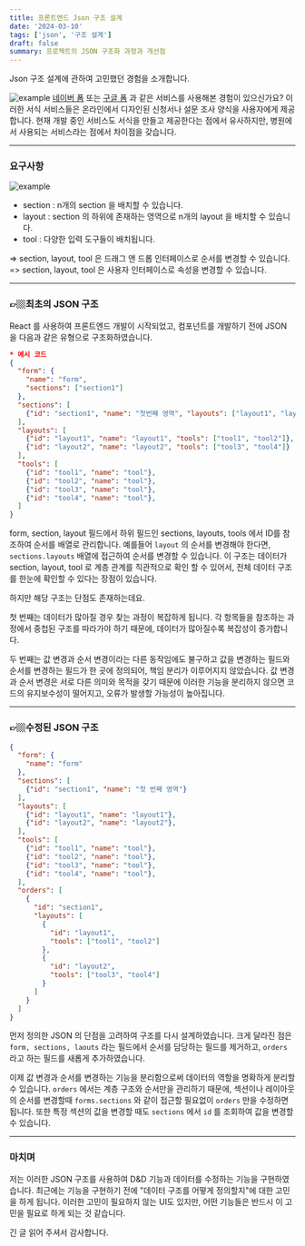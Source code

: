 ```yaml
---
title: 프론트엔드 Json 구조 설계
date: '2024-03-10'
tags: ['json', '구조 설계']
draft: false
summary: 프로젝트의 JSON 구조화 과정과 개선점
---
```


Json 구조 설계에 관하여 고민했던 경험을 소개합니다.
>

![example](/static/images/blog/json-structure/img.png)
[네이버 폼](https://form.naver.com/) 또는 [구글 폼](https://docs.google.com/forms/u/0/?ec=asw-forms-hero-goto&tgif=d) 과 같은
서비스를 사용해본 경험이 있으신가요?
이러한 서식 서비스들은 온라인에서 디자인된 신청서나 설문 조사 양식을 사용자에게 제공합니다.
현재 개발 중인 서비스도 서식을 만들고 제공한다는 점에서 유사하지만, 병원에서 사용되는 서비스라는 점에서 차이점을 갖습니다.
>
---
### 요구사항
>

![example](/static/images/blog/json-structure/section.png)

* section : n개의 section 을 배치할 수 있습니다.
* layout : section 의 하위에 존재하는 영역으로 n개의 layout 을 배치할 수 있습니다.
* tool : 다양한 입력 도구들이 배치됩니다.
>
=> section, layout, tool 은 드래그 앤 드롭 인터페이스로 순서를 변경할 수 있습니다.
=> section, layout, tool 은 사용자 인터페이스로 속성을 변경할 수 있습니다.

---

### 👉🏼최초의 JSON 구조
React 를 사용하여 프론트엔드 개발이 시작되었고, 컴포넌트를 개발하기 전에
JSON 을 다음과 같은 유형으로 구조화하였습니다.
>


```json
* 예시 코드
{
  "form": {
    "name": "form",
    "sections": ["section1"]
  },
  "sections": [
    {"id": "section1", "name": "첫번째 영역", "layouts": ["layout1", "layout2"]}
  ],
  "layouts": [
    {"id": "layout1", "name": "layout1", "tools": ["tool1", "tool2"]},
    {"id": "layout2", "name": "layout2", "tools": ["tool3", "tool4"]}
  ],
  "tools": [
    {"id": "tool1", "name": "tool"},
    {"id": "tool2", "name": "tool"},
    {"id": "tool3", "name": "tool"},
    {"id": "tool4", "name": "tool"},
  ]
}
```
form, section, layout 필드에서 하위 필드인 sections, layouts, tools 에서 ID를 참조하여 순서를 배열로 관리합니다.
예를들어 ```layout``` 의 순서를 변경해야 한다면, ```sections.layouts``` 배열에 접근하여 순서를 변경할 수 있습니다.
이 구조는 데이터가 section, layout, tool 로 계층 관계를 직관적으로 확인 할 수 있어서,
전체 데이터 구조를 한눈에 확인할 수 있다는 장점이 있습니다.

하지만 해당 구조는 단점도 존재하는데요.

첫 번째는 데이터가 많아질 경우 찾는 과정이 복잡하게 됩니다. 각 항목들을 참조하는 과정에서 중첩된 구조를
따라가야 하기 때문에, 데이터가 많아질수록 복잡성이 증가합니다.

두 번째는 값 변경과 순서 변경이라는 다른 동작임에도 불구하고 값을 변경하는 필드와 순서를 변경하는 필드가
한 곳에 정의되어, 책임 분리가 이루어지지 않았습니다. 값 변경과 순서 변경은 서로 다른 의미와 목적을 갖기 때문에
이러한 기능을 분리하지 않으면 코드의 유지보수성이 떨어지고, 오류가 발생할 가능성이 높아집니다.

---

### 👉🏼수정된 JSON 구조

```json
{
  "form": {
    "name": "form"
  },
  "sections": [
    {"id": "section1", "name": "첫 번째 영역"}
  ],
  "layouts": [
    {"id": "layout1", "name": "layout1"},
    {"id": "layout2", "name": "layout2"},
  ],
  "tools": [
    {"id": "tool1", "name": "tool"},
    {"id": "tool2", "name": "tool"},
    {"id": "tool3", "name": "tool"},
    {"id": "tool4", "name": "tool"},
  ],
  "orders": [
    {
      "id": "section1",
      "layouts": [
        {
          "id": "layout1",
          "tools": ["tool1", "tool2"]
        },
        {
          "id": "layout2",
          "tools": ["tool3", "tool4"]
        }
      ]
    }
  ]
}
```

먼저 정의한 JSON 의 단점을 고려하여 구조를 다시 설계하였습니다.
크게 달라진 점은 ```form, sections, laouts``` 라는 필드에서 순서를 담당하는 필드를 제거하고,
```orders``` 라고 하는 필드를 새롭게 추가하였습니다.

이제 값 변경과 순서를 변경하는 기능을 분리함으로써 데이터의 역할을 명확하게 분리할 수 있습니다.
```orders``` 에서는 계층 구조와 순서만을 관리하기 때문에, 섹션이나 레이아웃의 순서를 변경할때
```forms.sections``` 와 같이 접근할 필요없이 ```orders``` 만을 수정하면 됩니다.
또한 특정 섹션의 값을 변경할 때도 ```sections``` 에서 ```id``` 를 조회하여 값을 변경할 수 있습니다.

---

### 마치며

저는 이러한 JSON 구조를 사용하여 D&D 기능과 데이터를 수정하는 기능을 구현하였습니다.
최근에는 기능을 구현하기 전에 "데이터 구조를 어떻게 정의할지"에 대한 고민을 하게 됩니다.
이러한 고민이 필요하지 않는 UI도 있지만, 어떤 기능들은 반드시 이 고민을 필요로 하게 되는 것 같습니다.

긴 글 읽어 주셔서 감사합니다.


